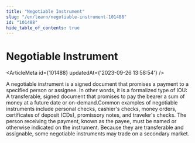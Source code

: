 ```yaml
---
title: "Negotiable Instrument"
slug: "/en/learn/negotiable-instrument-101488"
id: "101488"
hide_table_of_contents: true
---
```



# Negotiable Instrument

<ArticleMeta id={101488} updatedAt={'2023-09-26 13:58:54'} />
<div className='border-solid border-b border-t-0 my-4 border-[var(--ifm-color-gray-300)]' />

A negotiable instrument is a signed document that promises a payment to a specified person or assignee. In other words, it is a formalized type of IOU: A transferable, signed document that promises to pay the bearer a sum of money at a future date or on-demand.Common examples of negotiable instruments include personal checks, cashier's checks, money orders, certificates of deposit (CDs), promissory notes, and traveler's checks. The person receiving the payment, known as the payee, must be named or otherwise indicated on the instrument. Because they are transferable and assignable, some negotiable instruments may trade on a secondary market.
